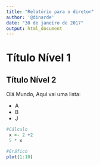 ```yaml
---
title: "Relatório para o diretor"
author: '@dinarde'
date: "30 de janeiro de 2017"
output: html_document
---
```


# Título Nível 1
## Título Nível 2

Olá Mundo,
Aqui vai uma lista:

 - A
 - B
 - J
 
```r
#Cálculo
 x <- 2 +2
 5 * x
```

```r
#Gráfico
plot(1:10)
```



